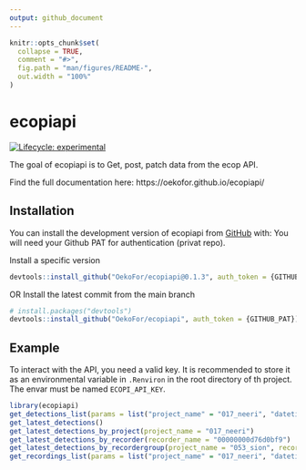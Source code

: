 ```yaml
---
output: github_document
---
```


<!-- README.md is generated from README.Rmd. Please edit that file -->

```r
knitr::opts_chunk$set(
  collapse = TRUE,
  comment = "#>",
  fig.path = "man/figures/README-",
  out.width = "100%"
)
```

# ecopiapi

<!-- badges: start -->
[![Lifecycle: experimental](https://img.shields.io/badge/lifecycle-experimental-orange.svg)](https://lifecycle.r-lib.org/articles/stages.html#experimental)
<!-- badges: end -->

The goal of ecopiapi is to Get, post, patch data from the ecop API.

Find the full documentation here: https://oekofor.github.io/ecopiapi/

## Installation

You can install the development version of ecopiapi from [GitHub](https://github.com/) with:
You will need your Github PAT for authentication (privat repo).


Install a specific version
```r
devtools::install_github("OekoFor/ecopiapi@0.1.3", auth_token = {GITHUB_PAT})

```
OR Install the latest commit from the main branch
```r
# install.packages("devtools")
devtools::install_github("OekoFor/ecopiapi", auth_token = {GITHUB_PAT})
```


## Example

To interact with the API, you need a valid key.
It is recommended to store it as an environmental variable in `.Renviron` in the root directory of th project.
The envar must be named `ECOPI_API_KEY`.

```r
library(ecopiapi)
get_detections_list(params = list("project_name" = "017_neeri", "datetime__month" = 3))
get_latest_detections()
get_latest_detections_by_project(project_name = "017_neeri")
get_latest_detections_by_recorder(recorder_name = "00000000d76d0bf9")
get_latest_detections_by_recordergroup(project_name = "053_sion", recordergroup_name = "lapwing")
get_recordings_list(params = list("project_name" = "017_neeri", "datetime__month" = 3))

```
